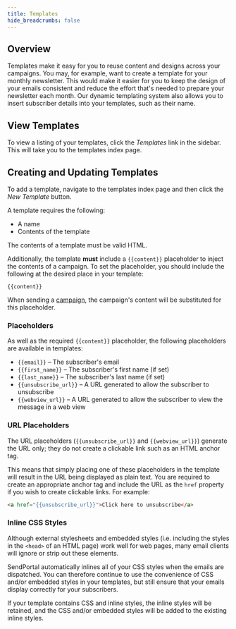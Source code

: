 ```yaml
---
title: Templates
hide_breadcrumbs: false
---
```


## Overview

Templates make it easy for you to reuse content and designs across your campaigns. You may, for example, want to create a template for your monthly newsletter. This would make it easier for you to keep the design of your emails consistent and reduce the effort that's needed to prepare your newsletter each month. Our dynamic templating system also allows you to insert subscriber details into your templates, such as their name.

## View Templates

To view a listing of your templates, click the _Templates_ link in the sidebar. This will take you to the templates index page.

## Creating and Updating Templates

To add a template, navigate to the templates index page and then click the _New Template_ button.

A template requires the following:

- A name
- Contents of the template

The contents of a template must be valid HTML.

Additionally, the template **must** include a `{{content}}` placeholder to inject the contents of a campaign. To set the placeholder, you should include the following at the desired place in your template:

```
{{content}}
```

When sending a [campaign](/docs/v2/features/campaigns), the campaign's content will be substituted for this placeholder.

### Placeholders

As well as the required `{{content}}` placeholder, the following placeholders are available in templates:

- `{{email}}` – The subscriber's email
- `{{first_name}}` – The subscriber's first name (if set)
- `{{last_name}}` – The subscriber's last name (if set)
- `{{unsubscribe_url}}` – A URL generated to allow the subscriber to unsubscribe
- `{{webview_url}}` – A URL generated to allow the subscriber to view the message in a web view

### URL Placeholders

The URL placeholders (`{{unsubscribe_url}}` and `{{webview_url}}`) generate the URL only; they do not create a clickable link such as an HTML anchor tag.

This means that simply placing one of these placeholders in the template will result in the URL being displayed as plain text. You are required to create an appropriate anchor tag and include the URL as the `href` property if you wish to create clickable links. For example:

```html
<a href="{{unsubscribe_url}}">Click here to unsubscribe</a>
```

### Inline CSS Styles

Although external stylesheets and embedded styles (i.e. including the styles in the `<head>` of an HTML page) work well for web pages, many email clients will ignore or strip out these elements.

SendPortal automatically inlines all of your CSS styles when the emails are dispatched. You can therefore continue to use the convenience of CSS and/or embedded styles in your templates, but still ensure that your emails display correctly for your subscribers.

If your template contains CSS and inline styles, the inline styles will be retained, and the CSS and/or embedded styles will be added to the existing inline styles.